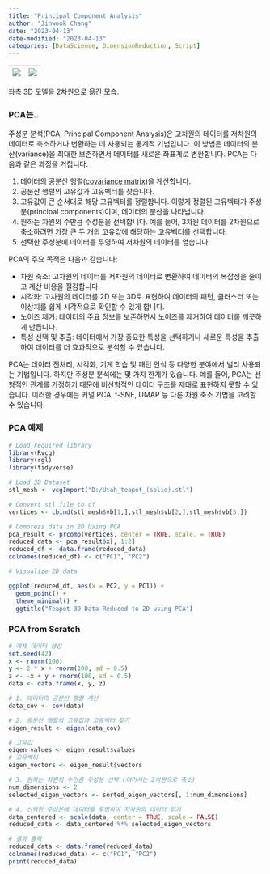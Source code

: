 ---
title: "Principal Component Analysis"
author: "Jinwook Chang"
date: "2023-04-13"
date-modified: "2023-04-13"
categories: [DataScience, DimensionReduction, Script]
---

|![](3d_sample.png)|![](2d_result.png)|
|------------------|------------------|

좌측 3D 모델을 2차원으로 옮긴 모습.

### PCA는..

주성분 분석(PCA, Principal Component Analysis)은 고차원의 데이터를 저차원의 데이터로 축소하거나 변환하는 데 사용되는 통계적 기법입니다. 이 방법은 데이터의 분산(variance)을 최대한 보존하면서 데이터를 새로운 좌표계로 변환합니다. PCA는 다음과 같은 과정을 거칩니다.

1.  데이터의 공분산 행렬([covariance matrix](../covariance))을 계산합니다.
2.  공분산 행렬의 고유값과 고유벡터를 찾습니다.
3.  고유값이 큰 순서대로 해당 고유벡터를 정렬합니다. 이렇게 정렬된 고유벡터가 주성분(principal components)이며, 데이터의 분산을 나타냅니다.
4.  원하는 차원의 수만큼 주성분을 선택합니다. 예를 들어, 3차원 데이터를 2차원으로 축소하려면 가장 큰 두 개의 고유값에 해당하는 고유벡터를 선택합니다.
5.  선택한 주성분에 데이터를 투영하여 저차원의 데이터를 얻습니다.

PCA의 주요 목적은 다음과 같습니다:

-   차원 축소: 고차원의 데이터를 저차원의 데이터로 변환하여 데이터의 복잡성을 줄이고 계산 비용을 절감합니다.
-   시각화: 고차원의 데이터를 2D 또는 3D로 표현하여 데이터의 패턴, 클러스터 또는 이상치를 쉽게 시각적으로 확인할 수 있게 합니다.
-   노이즈 제거: 데이터의 주요 정보를 보존하면서 노이즈를 제거하여 데이터를 깨끗하게 만듭니다.
-   특성 선택 및 추출: 데이터에서 가장 중요한 특성을 선택하거나 새로운 특성을 추출하여 데이터를 더 효과적으로 분석할 수 있습니다.

PCA는 데이터 전처리, 시각화, 기계 학습 및 패턴 인식 등 다양한 분야에서 널리 사용되는 기법입니다. 하지만 주성분 분석에는 몇 가지 한계가 있습니다. 예를 들어, PCA는 선형적인 관계를 가정하기 때문에 비선형적인 데이터 구조를 제대로 표현하지 못할 수 있습니다. 이러한 경우에는 커널 PCA, t-SNE, UMAP 등 다른 차원 축소 기법을 고려할 수 있습니다.

### PCA 예제

``` r
# Load required library
library(Rvcg)
library(rgl)
library(tidyverse)

# Load 3D Dataset
stl_mesh <- vcgImport("D:/Utah_teapot_(solid).stl")

# Convert stl file to df
vertices <- cbind(stl_mesh$vb[1,],stl_mesh$vb[2,],stl_mesh$vb[3,])

# Compress data in 2D Using PCA
pca_result <- prcomp(vertices, center = TRUE, scale. = TRUE)
reduced_data <- pca_result$x[, 1:2]
reduced_df <- data.frame(reduced_data)
colnames(reduced_df) <- c("PC1", "PC2")

# Visualize 2D data

ggplot(reduced_df, aes(x = PC2, y = PC1)) +
  geom_point() +
  theme_minimal() +
  ggtitle("Teapot 3D Data Reduced to 2D using PCA")
```

### PCA from Scratch

``` r
# 예제 데이터 생성
set.seed(42)
x <- rnorm(100)
y <- 2 * x + rnorm(100, sd = 0.5)
z <- -x + y + rnorm(100, sd = 0.5)
data <- data.frame(x, y, z)

# 1. 데이터의 공분산 행렬 계산
data_cov <- cov(data)

# 2. 공분산 행렬의 고유값과 고유벡터 찾기
eigen_result <- eigen(data_cov)

# 고유값
eigen_values <- eigen_result$values
# 고유벡터
eigen_vectors <- eigen_result$vectors

# 3. 원하는 차원의 수만큼 주성분 선택 (여기서는 2차원으로 축소)
num_dimensions <- 2
selected_eigen_vectors <- sorted_eigen_vectors[, 1:num_dimensions]

# 4. 선택한 주성분에 데이터를 투영하여 저차원의 데이터 얻기
data_centered <- scale(data, center = TRUE, scale = FALSE)
reduced_data <- data_centered %*% selected_eigen_vectors

# 결과 출력
reduced_data <- data.frame(reduced_data)
colnames(reduced_data) <- c("PC1", "PC2")
print(reduced_data)
```
